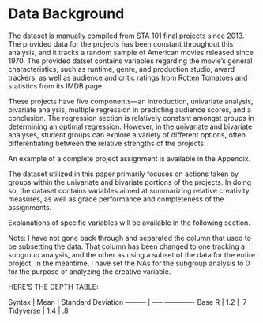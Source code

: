# Data Background

The dataset is manually compiled from STA 101 final projects since 2013. The 
provided data for the projects has been constant throughout this analysis, and 
it tracks a random sample of American movies released since 1970. The provided 
datset contains variables regarding the movie's general characteristics, such as 
runtime, genre, and production studio, award trackers, as well as audience and
critic ratings from Rotten Tomatoes and statistics from its IMDB page.

These projects have five components—an introduction, univariate analysis, 
bivariate analysis, multiple regression in predicting audience scores, and a 
conclusion. The regression section is relatively constant amongst groups in
determining an optimal regression. However, in the univariate and bivariate 
analyses, student groups can explore a variety of different options, often
differentiating between the relative strengths of the projects.

An example of a complete project assignment is available in the Appendix.

The dataset utilized in this paper primarily focuses on actions taken by groups 
within the univariate and bivariate portions of the projects. In doing so, the
dataset contains variables aimed at summarizing relative creativity measures, 
as well as grade performance and completeness of the assignments.

Explanations of specific variables will be available in the following section.

Note: I have not gone back through and separated the column that used to be 
subsetting the data. That column has been changed to one tracking a subgroup 
analysis, and the other as using a subset of the data for the entire project. 
In the meantime, I have set the NAs for the subgroup analysis to 0 for the 
purpose of analyzing the creative variable.


HERE'S THE DEPTH TABLE:

Syntax    | Mean  | Standard Deviation
--------- | ----- -------------
Base R    | 1.2   | .7
Tidyverse | 1.4   | .8
